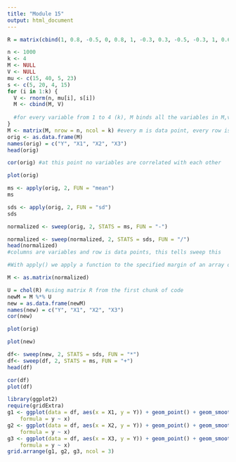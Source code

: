 ```yaml
---
title: "Module 15"
output: html_document
---
```


```r
R = matrix(cbind(1, 0.8, -0.5, 0, 0.8, 1, -0.3, 0.3, -0.5, -0.3, 1, 0.6, 0, 0.3, 0.6, 1), nrow = 4)
```

```r
n <- 1000
k <- 4
M <- NULL
V <- NULL
mu <- c(15, 40, 5, 23)
s <- c(5, 20, 4, 15)
for (i in 1:k) {
  V <- rnorm(n, mu[i], s[i])
  M <- cbind(M, V)
  
  #for every variable from 1 to 4 (k), M binds all the variables in M,v 
}
M <- matrix(M, nrow = n, ncol = k) #every m is data point, every row is column 
orig <- as.data.frame(M)
names(orig) = c("Y", "X1", "X2", "X3")
head(orig)
```

```r
cor(orig) #at this point no variables are correlated with each other
```
```r
plot(orig)
```

```r
ms <- apply(orig, 2, FUN = "mean")
ms
```
```r
sds <- apply(orig, 2, FUN = "sd")
sds
```
```r
normalized <- sweep(orig, 2, STATS = ms, FUN = "-")

normalized <- sweep(normalized, 2, STATS = sds, FUN = "/")
head(normalized)
#columns are variables and row is data points, this tells sweep this

#With apply() we apply a function to the specified margin of an array or matrix, and with sweep() we then perform whatever function is specified on all of the elements in an array specified by the given margin.
```
```r
M <- as.matrix(normalized)
```
```r
U = chol(R) #using matrix R from the first chunk of code
newM = M %*% U
new = as.data.frame(newM)
names(new) = c("Y", "X1", "X2", "X3")
cor(new)
```
```r
plot(orig)
```
```r
plot(new)
```
```r
df<- sweep(new, 2, STATS = sds, FUN = "*")
df<- sweep(df, 2, STATS = ms, FUN = "+")
head(df)
```
```r
cor(df)
plot(df)
```
```r
library(ggplot2)
require(gridExtra)
g1 <- ggplot(data = df, aes(x = X1, y = Y)) + geom_point() + geom_smooth(method = "lm", 
    formula = y ~ x)
g2 <- ggplot(data = df, aes(x = X2, y = Y)) + geom_point() + geom_smooth(method = "lm", 
    formula = y ~ x)
g3 <- ggplot(data = df, aes(x = X3, y = Y)) + geom_point() + geom_smooth(method = "lm", 
    formula = y ~ x)
grid.arrange(g1, g2, g3, ncol = 3)
```



